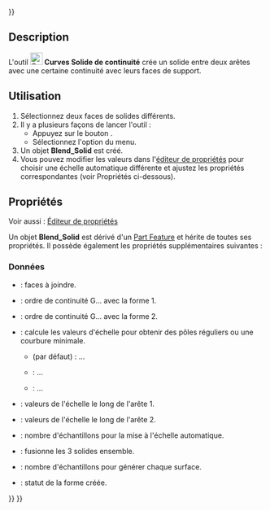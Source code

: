 <languages/>
{{UnfinishedDocu{{#translation:}}}}

{{Docnav/fr
|[[Curves_BlendSurf2/fr|Surface de continuité]]
|[[Curves_FlattenFace/fr|Développé d'une face]]
|[[Curves_Workbench/fr|Atelier Curves]]
|IconL=Curves_BlendSurf2.svg
|IconR=Curves_FlattenFace.svg
|IconC=Curves_workbench_icon.svg
}}

{{GuiCommand/fr
|Name=Curves BlendSolid
|Name/fr=Curves Solide de continuité
|MenuLocation=Surfaces → BlendSolid 
|Workbenches=[[Curves_Workbench/fr|Curves]]
}}

==Description==

L'outil [[Image:Curves_BlendSolid.svg|24px]] '''Curves Solide de continuité''' crée un solide entre deux arêtes avec une certaine continuité avec leurs faces de support.

<span id="Usage"></span>
==Utilisation==

# Sélectionnez deux faces de solides différents.
# Il y a plusieurs façons de lancer l'outil :
#* Appuyez sur le bouton {{Button|[[Image:Curves_BlendSolid.svg|16px]] [[Curves_BlendSolid/fr|BlendSolid]]}}.
#* Sélectionnez l'option {{MenuCommand|Surfaces → [[Image:Curves_BlendSolid.svg|16px]] BlendSolid}} du menu.
# Un objet '''Blend_Solid''' est créé.
# Vous pouvez modifier les valeurs dans l'[[Property_editor/fr|éditeur de propriétés]] pour choisir une échelle automatique différente et ajustez les propriétés correspondantes (voir Propriétés ci-dessous).

<span id="Properties"></span>
==Propriétés==

Voir aussi : [[Property_editor/fr|Éditeur de propriétés]]

Un objet '''Blend_Solid''' est dérivé d'un [[Part_Feature/fr|Part Feature]] et hérite de toutes ses propriétés. Il possède également les propriétés supplémentaires suivantes :

<span id="Data"></span>
===Données===

{{TitleProperty|Base}}

* {{PropertyData|Sources|LinkSubList}} : faces à joindre.

{{TitleProperty|Continuity}}

* {{PropertyData|Continuity1|Integer}} : ordre de continuité G... avec la forme 1.
* {{PropertyData|Continuity2|Integer}} : ordre de continuité G... avec la forme 2.

{{TitleProperty|Scale}}

* {{PropertyData|Auto Scale|Enumeration}} : calcule les valeurs d'échelle pour obtenir des pôles réguliers ou une courbure minimale.
** {{Value|RegularPoles}} (par défaut) : ...
** {{Value|MinimizeCurvature}} : ...
** {{Value|Manual}} : ...
* {{PropertyData|Scale1|FloatList}} : valeurs de l'échelle le long de l'arête 1.
* {{PropertyData|Scale2|FloatList}} : valeurs de l'échelle le long de l'arête 2.
* {{PropertyData|Scale Samples|Integer}} : nombre d'échantillons pour la mise à l'échelle automatique.

{{TitleProperty|Settings}}

* {{PropertyData|Fuse|Bool}} : fusionne les 3 solides ensemble.
* {{PropertyData|Samples|Integer}} : nombre d'échantillons pour générer chaque surface.

{{TitleProperty|Status}}

* {{PropertyData|Shape Type|String}} : statut de la forme créée.


{{Docnav/fr
|[[Curves_BlendSurf2/fr|Surface de continuité]]
|[[Curves_FlattenFace/fr|Développé d'une face]]
|[[Curves_Workbench/fr|Atelier Curves]]
|IconL=Curves_BlendSurf2.svg
|IconR=Curves_FlattenFace.svg
|IconC=Curves_workbench_icon.svg
}}

{{Curves Tools navi{{#translation:}}}}
{{Userdocnavi{{#translation:}}}}